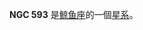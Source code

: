 {{NGCInfoBox|NGCID=NGC 593|發現者=讓·瑪璉·愛德華·史提芬|發現日期=1882年11月2日|其他編號=MCG -2-5-3|曆元=J2000.0|赤經=1時32分20.6秒
|赤緯=-12°21'16"|星座=鲸鱼座|星體=星系|星等=14.6|表面亮度=12.9|藍等=15.6}}

'''NGC 593''' 是[[鲸鱼座|鲸鱼座]]的一個[[星系|星系]]。

{{NGCReference|593}}
{{Catalogs|NGC=593}}

{{Galaxy-stub}}